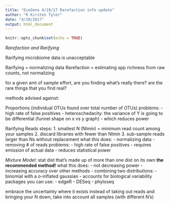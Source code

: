 ```yaml
---
title: "EcoGeno 4/19/17 Rarefaction info update"
author: "R Kirsten Tyler"
date: "4/19/2017"
output: html_document
---
```


```r
knitr::opts_chunk$set(echo = TRUE)
```

*Rarefaction and Rarifying*

Rarifying microbiome data is unacceptable

Rarifying = normalizing data
Rarefaction = estimating spp richness from raw counts, not normalizing

for a given amt of sample effort, are you finding what's really there? 
are the rare things that you find real? 

methods advised against:

Proportions (individual OTUs found over total number of OTUs)
 problems:
 - high rate of false positives
 - heteroschedacity: the variance of Y is going to be differential (funnel shape on x vs y graph)
 - which reduces power
 
Rarifying Reads
 steps:
  1. smallest N (Nlmin) = minimum read count among your samples
  2. discard libraries with fewer than Nlmin
  3. sub-sample reads larger than Ns without replacement
 what this does: 
  - normalizing data
  - removing # of reads
 problems: 
  - high rate of false positives
  - requires emission of actual data
  - reduces statistical power

*Mixture Model*: stat dist that's made up of more than one dist on its own
**the recommended method!**
 what this does: 
  - not decreasing power
  - increasing accuracy over other methods
  - combining two distributions: 
    - binomial with a o-inflated gaussian
    - accounts for biological variability 
 packages you can use:
  - edgeR
  - DESeq
  - phyloseq
  
embrace the uncertainty where it exists
instead of taking out reads and bringing your N down, take into account all samples (with different N's)






    
    
    
    
    











